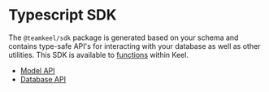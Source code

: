# Typescript SDK

The `@teamkeel/sdk` package is generated based on your schema and contains type-safe API's for interacting with your database as well as other utilities. This SDK is available to [functions](/docs/functions) within Keel.

- [Model API](/docs/sdk/modelApi)
- [Database API](/docs/sdk/databaseApi)
